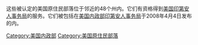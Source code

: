 这些被认定的美国原住民部落位于邻近的48个州内。它们有资格得到[[印第安事务局|美国印第安人事务局]]的服务。它们被包括在[[美国联邦政府|美国]][[美国内政部|内政部]][[印第安人事务局|印第安人事务局]]于2008年4月4日发布的{{link-en|联邦认定部落名单|List of federally recognized tribes|最新的名单}}内。

[[Category:美国内政部|Category:美国内政部]]
[[Category:美国原住民部落|Category:美国原住民部落]]